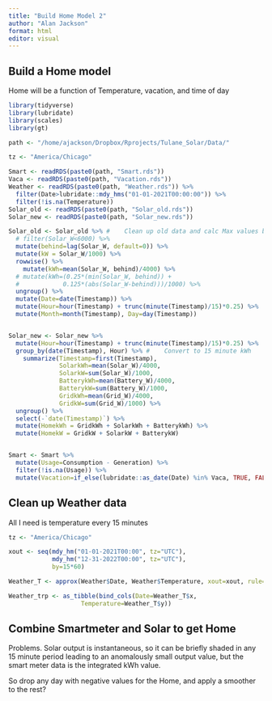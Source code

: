 ```yaml
---
title: "Build Home Model 2"
author: "Alan Jackson"
format: html
editor: visual
---
```



## Build a Home model

Home will be a function of Temperature, vacation, and time of day

```r

library(tidyverse)
library(lubridate)
library(scales)
library(gt)

path <- "/home/ajackson/Dropbox/Rprojects/Tulane_Solar/Data/"

tz <- "America/Chicago"

Smart <- readRDS(paste0(path, "Smart.rds"))
Vaca <- readRDS(paste0(path, "Vacation.rds"))
Weather <- readRDS(paste0(path, "Weather.rds")) %>% 
  filter(Date>lubridate::mdy_hms("01-01-2021T00:00:00")) %>% 
  filter(!is.na(Temperature))
Solar_old <- readRDS(paste0(path, "Solar_old.rds"))
Solar_new <- readRDS(paste0(path, "Solar_new.rds"))

Solar_old <- Solar_old %>% #    Clean up old data and calc Max values by time
  # filter(Solar_W<6000) %>% 
  mutate(behind=lag(Solar_W, default=0)) %>% 
  mutate(kW = Solar_W/1000) %>% 
  rowwise() %>% 
    mutate(kWh=mean(Solar_W, behind)/4000) %>% 
  # mutate(kWh=(0.25*(min(Solar_W, behind)) + 
  #            0.125*(abs(Solar_W-behind)))/1000) %>% 
  ungroup() %>% 
  mutate(Date=date(Timestamp)) %>%
  mutate(Hour=hour(Timestamp) + trunc(minute(Timestamp)/15)*0.25) %>% 
  mutate(Month=month(Timestamp), Day=day(Timestamp)) 


Solar_new <- Solar_new %>% 
  mutate(Hour=hour(Timestamp) + trunc(minute(Timestamp)/15)*0.25) %>% 
  group_by(date(Timestamp), Hour) %>% #    Convert to 15 minute kWh
    summarize(Timestamp=first(Timestamp),
              SolarkWh=mean(Solar_W)/4000,
              SolarkW=sum(Solar_W)/1000,
              BatterykWh=mean(Battery_W)/4000,
              BatterykW=sum(Battery_W)/1000,
              GridkWh=mean(Grid_W)/4000,
              GridkW=sum(Grid_W)/1000) %>% 
  ungroup() %>% 
  select(-`date(Timestamp)`) %>% 
  mutate(HomekWh = GridkWh + SolarkWh + BatterykWh) %>% 
  mutate(HomekW = GridkW + SolarkW + BatterykW)


Smart <- Smart %>% 
  mutate(Usage=Consumption - Generation) %>% 
  filter(!is.na(Usage)) %>% 
  mutate(Vacation=if_else(lubridate::as_date(Date) %in% Vaca, TRUE, FALSE))

```

## Clean up Weather data

All I need is temperature every 15 minutes

```r

tz <- "America/Chicago"

xout <- seq(mdy_hm("01-01-2021T00:00", tz="UTC"),
            mdy_hm("12-31-2022T00:00", tz="UTC"),
            by=15*60)

Weather_T <- approx(Weather$Date, Weather$Temperature, xout=xout, rule=2)

Weather_trp <- as_tibble(bind_cols(Date=Weather_T$x, 
                    Temperature=Weather_T$y))

```

##        Combine Smartmeter and Solar to get Home

Problems. Solar output is instantaneous, so it can be briefly shaded in any 15
minute period leading to an anomalously small output value, but the smart meter
data is the integrated kWh value.

So drop any day with negative values for the Home, and apply a smoother to the
rest?